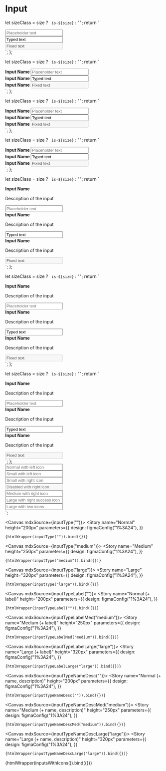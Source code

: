 
<Meta title="Form/Input" />

# Input

  let sizeClass = size ? ` is-${size}` : "";
  return `
  <div class="margin-bottom-small">
    <input class="input${sizeClass}" type="text" placeholder="Placeholder text"/>
  </div>
  <div class="margin-bottom-small">
    <input class="input${sizeClass}" type="text" value="Typed text"/>
  </div>
  <div class="margin-bottom-small">
  <input class="input${sizeClass}" type="text" value="Fixed text" disabled/>
  </div>`;
};

  let sizeClass = size ? ` is-${size}` : "";
  return `
  <div class="margin-bottom-small">
    <label class="margin-bottom-small is-inline-block"> <strong> Input Name </strong> </label>
    <input class="input${sizeClass}" type="text" placeholder="Placeholder text"/>
  </div>
  <div class="margin-bottom-small">
    <label class="margin-bottom-small is-inline-block"> <strong> Input Name </strong> </label>
    <input class="input${sizeClass}" type="text" value="Typed text"/>
  </div>
  <div class="margin-bottom-small">
    <label class="margin-bottom-small is-inline-block"> <strong> Input Name </strong> </label>
    <input class="input${sizeClass}" type="text" value="Fixed text" disabled/>
    </div>`;
};

  let sizeClass = size ? ` is-${size}` : "";
  return `
  <div class="margin-bottom-small">
    <label class="body-big margin-bottom-small is-inline-block"> <strong> Input Name </strong> </label>
    <input class="input${sizeClass}" type="text" placeholder="Placeholder text"/>
  </div>
  <div class="margin-bottom-small">
    <label class="body-big margin-bottom-small is-inline-block"> <strong> Input Name </strong> </label>
    <input class="input${sizeClass}" type="text" value="Typed text"/>
  </div>
  <div class="margin-bottom-small">
    <label class="body-big margin-bottom-small is-inline-block"> <strong> Input Name </strong> </label>
    <input class="input${sizeClass}" type="text" value="Fixed text" disabled/>
    </div>`;
};

  let sizeClass = size ? ` is-${size}` : "";
  return `
  <div class="margin-bottom-small">
    <label class="body-bigger margin-bottom-small"> <strong> Input Name </strong> </label>
    <input class="input${sizeClass}" type="text" placeholder="Placeholder text"/>
  </div>
  <div class="margin-bottom-small">
    <label class="body-bigger margin-bottom-small"> <strong> Input Name </strong> </label>
    <input class="input${sizeClass}" type="text" value="Typed text"/>
  </div>
  <div class="margin-bottom-small">
    <label class="body-bigger margin-bottom-small"> <strong> Input Name </strong> </label>
    <input class="input${sizeClass}" type="text" value="Fixed text" disabled/>
    </div>`;
};

  let sizeClass = size ? ` is-${size}` : "";
  return `
  <div class="margin-bottom-small">
    <label class="margin-bottom-small"> <strong> Input Name </strong> </label>
    <p class="margin-bottom-small"> Description of the input </p>
    <input class="input${sizeClass}" type="text" placeholder="Placeholder text"/>
  </div>
  <div class="margin-bottom-small">
    <label class="margin-bottom-small"> <strong> Input Name </strong> </label>
    <p class="margin-bottom-small"> Description of the input </p>
    <input class="input${sizeClass}" type="text" value="Typed text"/>
  </div>
  <div class="margin-bottom-small">
    <label class="margin-bottom-small"> <strong> Input Name </strong> </label>
    <p class="margin-bottom-small"> Description of the input </p>
    <input class="input${sizeClass}" type="text" value="Fixed text" disabled/>
    </div>`;
};

  let sizeClass = size ? ` is-${size}` : "";
  return `
  <div class="margin-bottom-small">
    <label class="body-big margin-bottom-small"> <strong> Input Name </strong> </label>
    <p class="body-big margin-bottom-small"> Description of the input </p>
    <input class="input${sizeClass}" type="text" placeholder="Placeholder text"/>
  </div>
  <div class="margin-bottom-small">
    <label class="body-big margin-bottom-small"> <strong> Input Name </strong> </label>
    <p class="body-big margin-bottom-small"> Description of the input </p>
    <input class="input${sizeClass}" type="text" value="Typed text"/>
  </div>
  <div class="margin-bottom-small">
    <label class="body-big margin-bottom-small"> <strong> Input Name </strong> </label>
    <p class="body-big margin-bottom-small"> Description of the input </p>
    <input class="input${sizeClass}" type="text" value="Fixed text" disabled/>
    </div>`;
};

  let sizeClass = size ? ` is-${size}` : "";
  return `
  <div class="margin-bottom-small">
    <label class="body-bigger margin-bottom-small"> <strong> Input Name </strong> </label>
    <p class="body-bigger margin-bottom-small"> Description of the input </p>
    <input class="input${sizeClass}" type="text" placeholder="Placeholder text"/>
  </div>
  <div class="margin-bottom-small">
    <label class="body-bigger margin-bottom-small"> <strong> Input Name </strong> </label>
    <p class="body-bigger margin-bottom-small"> Description of the input </p>
    <input class="input${sizeClass}" type="text" value="Typed text"/>
  </div>
  <div class="margin-bottom-small">
    <label class="body-bigger margin-bottom-small"> <strong> Input Name </strong> </label>
    <p class="body-bigger margin-bottom-small"> Description of the input </p>
    <input class="input${sizeClass}" type="text" value="Fixed text" disabled/>
    </div>`;
};

  <div class="control has-icons-left margin-bottom-normal">
    <input class="input" type="email" placeholder="Normal with left icon"></input>
    <span class="icon is-left">
      <i class="icon search"></i>
    </span>
  </div>
  <div class="control has-icons-left margin-bottom-normal">
    <input class="input" type="email" placeholder="Small with left icon"></input>
    <span class="icon is-small is-left">
      <i class="icon search"></i>
    </span>
  </div>
  <div class="control has-icons-right  margin-bottom-normal">
    <input class="input" type="email" placeholder="Small with right icon"></input>
    <span class="icon is-small is-right">
      <i class="icon search"></i>
    </span>
  </div>
  <div class="control has-icons-right margin-bottom-normal">
    <input disabled class="input" type="email" placeholder="Disabled with right icon"></input>
    <span class="icon is-small is-right has-text-orange">
      <i class="fas fa-envelope"></i>
    </span>
    <span class="icon is-small is-right">
      <i class="icon search"></i>
    </span>
  </div>
  <div class="control has-icons-right margin-bottom-normal">
    <input class="input is-medium" type="email" placeholder="Medium with right icon"></input>
    <span class="icon is-right has-text-orange">
      <i class="icon cross"></i>
    </span>
  </div>
  <div class="control has-icons-right margin-bottom-normal">
    <input class="input is-large" type="email" placeholder="Large with right success icon"></input>
    <span class="icon is-right has-text-success">
      <i class="icon cross"></i>
    </span>
  </div>
  <div class="control has-icons-left has-icons-right">
    <input class="input is-large" type="email" placeholder="Large with two icons">
    <span class="icon is-medium is-left">
      <i class="icon search"></i>
    </span>
    <span class="icon is-medium is-right">
      <i class="icon cross"></i>
    </span>
  </div>
`;

<Canvas mdxSource={inputType("")}>
  <Story
    name="Normal"
    height="200px"
    parameters={{
      design: figmaConfig("1%3A24"),
    }}
  >
    {htmlWrapper(inputType("")).bind({})}
  </Story>
</Canvas>

<Canvas mdxSource={inputType("medium")}>
  <Story
    name="Medium"
    height="250px"
    parameters={{
      design: figmaConfig("1%3A24"),
    }}
  >
    {htmlWrapper(inputType("medium")).bind({})}
  </Story>
</Canvas>

<Canvas mdxSource={inputType("large")}>
  <Story
    name="Large"
    height="320px"
    parameters={{
      design: figmaConfig("1%3A24"),
    }}
  >
    {htmlWrapper(inputType("large")).bind({})}
  </Story>
</Canvas>

<Canvas mdxSource={inputTypeLabel("")}>
  <Story
    name="Normal (+ label)"
    height="200px"
    parameters={{
      design: figmaConfig("1%3A24"),
    }}
  >
    {htmlWrapper(inputTypeLabel("")).bind({})}
  </Story>
</Canvas>

<Canvas mdxSource={inputTypeLabelMed("medium")}>
  <Story
    name="Medium (+ label)"
    height="250px"
    parameters={{
      design: figmaConfig("1%3A24"),
    }}
  >
    {htmlWrapper(inputTypeLabelMed("medium")).bind({})}
  </Story>
</Canvas>

<Canvas mdxSource={inputTypeLabelLarge("large")}>
  <Story
    name="Large (+ label)"
    height="320px"
    parameters={{
      design: figmaConfig("1%3A24"),
    }}
  >
    {htmlWrapper(inputTypeLabelLarge("large")).bind({})}
  </Story>
</Canvas>

<Canvas mdxSource={inputTypeNameDesc("")}>
  <Story
    name="Normal (+ name, description)"
    height="200px"
    parameters={{
      design: figmaConfig("1%3A24"),
    }}
  >
    {htmlWrapper(inputTypeNameDesc("")).bind({})}
  </Story>
</Canvas>

<Canvas mdxSource={inputTypeNameDescMed("medium")}>
  <Story
    name="Medium (+ name, description)"
    height="250px"
    parameters={{
      design: figmaConfig("1%3A24"),
    }}
  >
    {htmlWrapper(inputTypeNameDescMed("medium")).bind({})}
  </Story>
</Canvas>

<Canvas mdxSource={inputTypeNameDescLarge("large")}>
  <Story
    name="Large (+ name, description)"
    height="320px"
    parameters={{
      design: figmaConfig("1%3A24"),
    }}
  >
    {htmlWrapper(inputTypeNameDescLarge("large")).bind({})}
  </Story>
</Canvas>

<Canvas mdxSource={inputsWithIcons()}>
  <Story
    name="With Icons"
    height="320px"
    parameters={{
      design: figmaConfig("1%3A24"),
    }}
  >
    {htmlWrapper(inputsWithIcons()).bind({})}
  </Story>
</Canvas>
